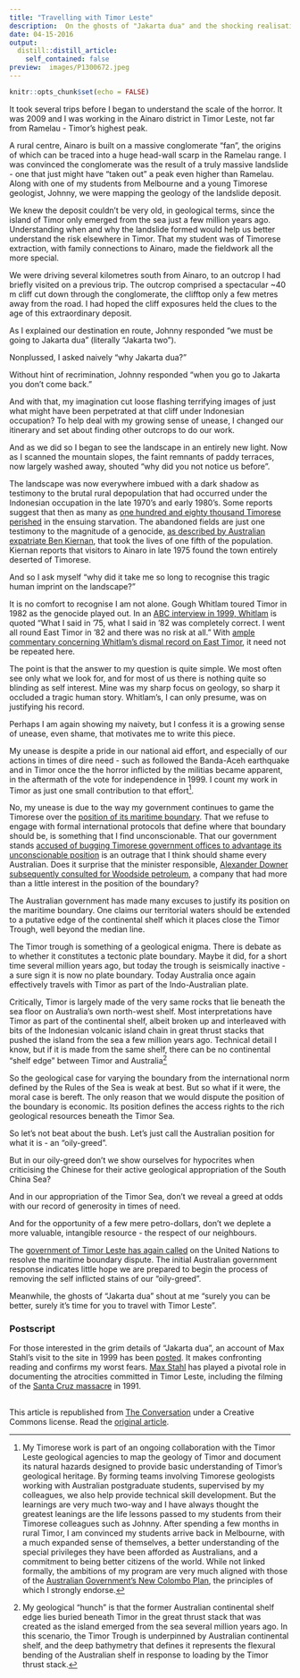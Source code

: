 ```yaml
---
title: "Travelling with Timor Leste"
description:  On the ghosts of "Jakarta dua" and the shocking realisation hidden in the dark shadows of Timor landscapes.
date: 04-15-2016
output:
  distill::distill_article:
    self_contained: false
preview:  images/P1300672.jpeg
---
```


```r
knitr::opts_chunk$set(echo = FALSE)
```

 

It took several trips before I began to understand the scale of the horror.  It  was 2009 and I was working in the Ainaro district in Timor Leste, not far from  Ramelau - Timor’s highest peak.

A rural centre,  Ainaro is built on a massive conglomerate “fan”, the origins of  which can be traced into a huge head-wall scarp in the Ramelau range. I was convinced the conglomerate was the result of a truly massive landslide - one that just might have  “taken out” a peak even higher than Ramelau. Along with one of my students from Melbourne and a young Timorese geologist, Johnny, we were mapping the geology of the landslide deposit. 


We knew the deposit couldn’t be very old, in geological terms, since the island of Timor only emerged from the sea  just a few million years ago. Understanding when and why the landslide formed would help us better understand the  risk elsewhere in Timor. That my student was of Timorese extraction, with family connections to Ainaro, made the fieldwork all the more special.

We were driving several kilometres south from Ainaro, to an outcrop I had briefly visited on a previous trip. The outcrop comprised a spectacular ~40 m cliff cut down through the conglomerate, the clifftop only a few metres away from the road. I had hoped the cliff exposures held the clues to the age of this extraordinary deposit.

As I explained our destination en route, Johnny responded “we must be going to Jakarta dua”  (literally “Jakarta two”).

Nonplussed, I asked naively  “why Jakarta dua?”

Without hint of recrimination, Johnny responded  “when you go to Jakarta you don’t come back.”

And with that, my imagination cut loose flashing terrifying images of just what might have been perpetrated at that cliff  under Indonesian occupation? To help deal with my growing sense of unease, I  changed our itinerary and set about finding other outcrops to do our work.

And as we did so I began to see the landscape in an entirely new light.  Now as I scanned the mountain slopes, the faint remnants of paddy terraces, now  largely washed away,  shouted “why did you not notice us before”. 

The landscape was now everywhere imbued with a dark shadow as testimony to the  brutal rural depopulation that had occurred under the Indonesian occupation in the late 1970’s and early 1980’s.  Some reports suggest that then as many as [one hundred and eighty thousand Timorese perished](http://gsp.yale.edu/sites/default/files/files/UN%20verdict%20on%20East%20Timor.pdf) in the ensuing starvation. The abandoned fields are just one testimony to the magnitude of a genocide, [as described by Australian expatriate Ben Kiernan](http://gsp.yale.edu/sites/default/files/03-263_ch_09.pdf), that took the lives of one fifth of the population. Kiernan reports that visitors to Ainaro in late 1975 found the town entirely deserted of Timorese.
  
  And so I ask myself “why did it take me so long to recognise this tragic human imprint on the landscape?”  
  
  It is no comfort to recognise I am not alone. Gough Whitlam toured Timor in 1982 as the genocide played out. In an [ABC interview in 1999, Whitlam](http://www.abc.net.au/worldtoday/stories/s71200.htm)  is quoted “What I said in ‘75, what I said in '82 was completely correct. I went all round East Timor in '82 and there was no risk at all.” With [ample commentary concerning Whitlam’s dismal record on East Timor](https://newmatilda.com/2014/11/17/whitlam-timor-and-great-men-history-myth/), it need not be repeated here.
    
The point is that the answer to my question is quite simple. We most often see only what we look for, and for most of us there is nothing quite so blinding as self interest.  Mine was my sharp focus on geology, so sharp it occluded a tragic human story. Whitlam’s, I can only presume, was on justifying his record.
  
 Perhaps I am again showing my naivety, but I confess  it is a growing sense of unease, even shame,  that motivates me to write this piece.
    
My unease is despite a pride in our national aid effort, and especially of our actions in times of dire need - such as followed the Banda-Aceh earthquake and in Timor once the the horror inflicted by the militias became apparent, in the aftermath of the vote for independence in 1999. I count my work in Timor as just one small contribution to that effort^[My Timorese work is part of an ongoing collaboration with the Timor Leste geological agencies to map the geology of Timor and document its natural hazards</a> designed to provide basic understanding of Timor’s geological heritage. By forming teams involving Timorese geologists working with Australian postgraduate students, supervised by my colleagues, we also help provide technical skill development.  But the learnings are very much two-way and I have always thought the greatest leanings are the life lessons passed to my students from their Timorese colleagues such as Johnny.  After spending a few months in rural Timor, I am convinced my students arrive back in Melbourne,  with a much expanded sense of themselves, a better understanding of the special privileges they have been afforded as Australians, and a commitment to being better citizens of the world. While not linked formally, the ambitions of my program are very much aligned with those of the [Australian Government’s New Colombo Plan](http://dfat.gov.au/people-to-people/new-colombo-plan/pages/new-colombo-plan.aspx), the principles of which I strongly endorse.].
    
No, my unease is due to the way my government continues to game the Timorese over the [position of its maritime boundary](http://www.abc.net.au/news/2016-04-11/east-timor-to-negotiate-maritime-border-with-australia-at-un/7316674). That we refuse to engage with formal international protocols that define where that boundary should be, is something that I find unconscionable. That our government stands <a href="http://www.smh.com.au/federal-politics/political-news/australia-ordered-to-cease-spying-on-east-timor-by-international-court-of-justice-20140303-hvfya">accused of bugging Timorese government offices to advantage its unconscionable position</a> is an outrage that I think should shame every Australian. Does it surprise that the minister responsible, [Alexander Downer  subsequently consulted for Woodside petroleum](http://www.theaustralian.com.au/national-affairs/foreign-affairs/how-canberra-and-woodside-bugged-timor-pm-to-strip-fledgling-nation-of-oil-billions/story-fn59nm2j-1226795417836), a company that had more than a little interest in the position of the boundary?
      
The Australian government has made many excuses to justify its position on the maritime boundary. One claims our territorial waters should be extended to a putative edge of the continental shelf which it places close the Timor Trough, well beyond the median line. 
      
The Timor trough is something of a geological enigma. There is debate as  to whether it constitutes a tectonic plate boundary.   Maybe it did, for a short time several million years ago, but today the trough is seismically inactive - a sure sign it is now no  plate boundary. Today Australia once again effectively travels with Timor as part of the Indo-Australian plate.  
      
Critically, Timor is largely made of the very same rocks that lie beneath the sea floor on Australia’s own north-west shelf. Most interpretations have Timor as part of the continental shelf, albeit broken up and interleaved with bits of the Indonesian volcanic island chain in great thrust stacks that pushed the  island from the sea a few  million years ago. Technical detail I know, but if it is made from the same shelf, there can be no continental “shelf edge” between Timor and Australia^[My geological “hunch” is that the former Australian continental shelf edge lies buried beneath Timor in the great thrust stack that was created as the island emerged from the sea several million years ago. In this scenario, the Timor Trough is underpinned by Australian continental shelf, and the deep bathymetry that defines it represents the flexural bending of the Australian shelf in response to loading by the Timor thrust stack.]   
      
So the  geological case for varying the boundary from the international norm defined by the Rules of the Sea is weak at best. But so what if it were, the moral case is bereft. The only reason that we would dispute the position of the boundary is economic. Its position defines the access rights to the rich geological resources beneath the Timor Sea. 
      
  So let’s not beat about the bush. Let’s just call the Australian position for what it is - an “oily-greed”.
      
But in our oily-greed don’t we show ourselves for hypocrites when criticising the Chinese for their active geological appropriation of the South China Sea? 
      
And in our appropriation of the Timor Sea, don’t we reveal a greed at odds with our record of generosity in times of need.  
      
 And for the opportunity of a few mere petro-dollars, don’t we deplete a more valuable,  intangible resource - the respect of our neighbours.
      
The [government of Timor Leste has again called](http://www.smh.com.au/federal-politics/political-news/east-timor-takes-australia-to-un-over-sea-border-20160411-go39tl.htm) on the  United Nations to resolve the maritime boundary dispute. 
The initial Australian government response indicates little hope we are prepared to begin the process of removing the self inflicted stains of our “oily-greed”.  
        
 Meanwhile, the ghosts of “Jakarta dua” shout at me “surely you can be better, surely it’s time for you to travel with Timor Leste”.
        
### Postscript
        
For those interested in the grim details of  “Jakarta dua”, an account of Max Stahl’s visit to the site in 1999  has been [posted](https://lists.riseup.net/www/arc/east-timor/2016-04/msg00096.html). It makes confronting reading and confirms my worst fears. [Max Stahl](https://en.wikipedia.org/wiki/Christopher_Wenner)  has played a pivotal role in documenting the atrocities committed in Timor Leste, including the filming of the [Santa Cruz massacre](ttps://en.wikipedia.org/wiki/Santa_Cruz_massacre) in 1991.  
        
##  
        

 This article is republished from [The Conversation](http://theconversation.com) under a Creative Commons license. Read the [original article](https://theconversation.com/travelling-with-timor-leste-57635).
        